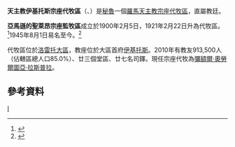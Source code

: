 {{Infobox Roman Catholic diocese
|Roman Catholic Diocese of = 天主教伊基托斯宗座代牧區
|Latin name of diocese = Vicariatus Apostolicus Iquitosensis
|image =Iquitos Cathedral by night.jpg
|caption = 聖若翰洗者主教座堂
|location = [[秘魯|秘魯]]
|territory =[[洛雷托大區|洛雷托大區]]
|population = 913,500
|rite = 拉丁禮
|patron =
|province =
|established = 1900年
|cathedral =聖若翰洗者主教座堂
|co-cathedral =
|leadership = 宗座代牧
|website = 
|教宗 = 
|metropolitan = 彌額爾·奧勞爾圖亞·拉斯普拉
|ordinary = 
|coadjutor bishop = 
|emeritus = 
}}
'''天主教伊基托斯宗座代牧區'''（{{lang-la|Vicariatus Apostolicus Iquitosensis}}、{{lang-es|Vicariato Apostólico de Iquitos}}）是[[秘魯|秘魯]]一個[[羅馬天主教|羅馬天主教]][[宗座代牧區|宗座代牧區]]，直屬教廷。

'''亞馬遜的聖萊昂宗座監牧區'''成立於1900年2月5日，1921年2月22日升為代牧區。<ref>{{cite journal
|journal=[[宗座公報|宗座公報]]
|publisher=梵蒂岡出版社
|date=1921年
|volume=13
|title=''Quae catholico''
|page=13
|url=http://www.vatican.va/archive/aas/documents/AAS%2013%20%5B1921%5D%20-%20ocr.pdf
|access-date=2013-06-21
|archive-date=2016-03-03
|archive-url=https://web.archive.org/web/20160303200257/http://www.vatican.va/archive/aas/documents/AAS%2013%20%5B1921%5D%20-%20ocr.pdf
|dead-url=no
}}</ref>1945年8月1日易名至今。<ref>{{cite journal
|journal=[[宗座公報|宗座公報]]
|publisher=梵蒂岡出版社
|date=1955年
|volume=47
|title=''Post erectam''
|page=269
|url=http://www.vatican.va/archive/aas/documents/AAS%2037%20%5B1945%5D%20-%20ocr.pdf
|access-date=2013-06-21
|archive-date=2016-03-04
|archive-url=https://web.archive.org/web/20160304215000/http://www.vatican.va/archive/aas/documents/AAS%2037%20%5B1945%5D%20-%20ocr.pdf
|dead-url=no
}}</ref>

代牧區位於[[洛雷托大區|洛雷托大區]]，教座位於大區首府[[伊基托斯|伊基托斯]]。2010年有教友913,500人（佔轄區總人口85.0%）、廿三個堂區、廿七名司鐸。現任宗座代牧為[[彌額爾·奧勞爾圖亞·拉斯普拉|彌額爾·奧勞爾圖亞·拉斯普拉]]。

==參考資料==
{{reflist}}
{{秘魯天主教教區}}
[[Category:秘魯天主教教區|I]]